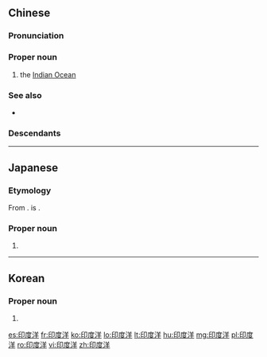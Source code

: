 ==Chinese==
{{zh-forms|type=21}}
{{wikipedia|lang=zh}}
{{wikipedia|lang=yue}}

===Pronunciation===
{{zh-pron
|m=Yìndùyáng
|c=jan3 dou6 joeng4
|mn=Ìn-tō͘-iûⁿ
|cat=pn
}}

===Proper noun===
{{zh-propn}}

# the [[Indian Ocean]]

===See also===
* {{list:oceans/zh}}

===Descendants===
{{cjkv||s=印%度%洋|^イン%ド%よう|^인도양|Ấn Độ Dương}}

----

==Japanese==
{{ja-kanjitab|いん|ど|よう|yomi=o}}

===Etymology===
From {{der|ja|zh|印度洋|sort=いんどよう}}. {{m|ja|印度}} is {{ateji|sort=いんどよう}}.

===Proper noun===
{{ja-pos|proper|インドよう}}

# {{rare spelling of|sort=いんどよう|インド洋|lang=ja}}

----

==Korean==
{{ko-hanjatab}}

===Proper noun===
{{ko-propn|rv=Indoyang|mr=Indoyang|y=Intoyang|hangeul=인도양}}

# {{hanja form of|인도양|[[Indian Ocean]]}}

[[es:印度洋]]
[[fr:印度洋]]
[[ko:印度洋]]
[[lo:印度洋]]
[[lt:印度洋]]
[[hu:印度洋]]
[[mg:印度洋]]
[[pl:印度洋]]
[[ro:印度洋]]
[[vi:印度洋]]
[[zh:印度洋]]